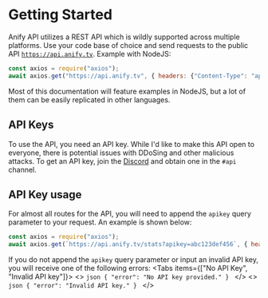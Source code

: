 
# Getting Started
Anify API utilizes a REST API which is wildly supported across multiple platforms. Use your code base of choice and send requests to the public API [`https://api.anify.tv`](https://api.anify.tv).
Example with NodeJS:
```javascript
const axios = require("axios");
await axios.get("https://api.anify.tv", { headers: {"Content-Type": "application/json" }});
```
Most of this documentation will feature examples in NodeJS, but a lot of them can be easily replicated in other languages.

## API Keys
To use the API, you need an API key. While I'd like to make this API open to everyone, there is potential issues with DDoSing and other malicious attacks. To get an API key, join the [Discord](https://anify.tv/discord) and obtain one in the `#api` channel.

## API Key usage
For almost all routes for the API, you will need to append the `apikey` query parameter to your request. An example is shown below:
```javascript
const axios = require("axios");
await axios.get(`https://api.anify.tv/stats?apikey=abc123def456`, { headers: {"Content-Type": "application/json" }});
```
If you do not append the `apikey` query parameter or input an invalid API key, you will receive one of the following errors:
<Tabs items={["No API Key", "Invalid API key"]}>
    <Tab>
        <>
            ```json
            { "error": "No API key provided." }
            ```
        </>
    </Tab>
    <Tab>
        <>
            ```json
            { "error": "Invalid API key." }
            ```
        </>
    </Tab>
</Tabs>